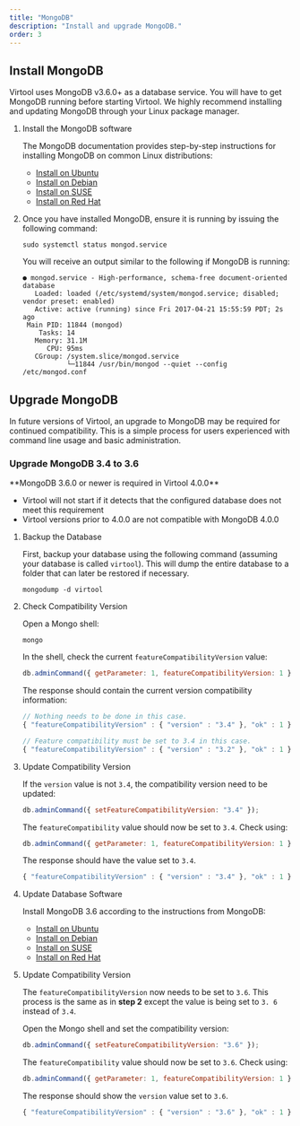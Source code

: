 ```yaml
---
title: "MongoDB"
description: "Install and upgrade MongoDB."
order: 3
---
```



## Install MongoDB

Virtool uses MongoDB v3.6.0+ as a database service. You will have to get MongoDB running before starting Virtool. We highly recommend installing and updating MongoDB through your Linux package manager.

1. Install the MongoDB software

    The MongoDB documentation provides step-by-step instructions for installing MongoDB on common Linux distributions:

    - [Install on Ubuntu](https://docs.mongodb.com/v3.6/tutorial/install-mongodb-on-ubuntu)
    - [Install on Debian](https://docs.mongodb.com/v3.6/manual/tutorial/install-mongodb-on-debian)
    - [Install on SUSE](https://docs.mongodb.com/v3.6/tutorial/install-mongodb-on-suse)
    - [Install on Red Hat](https://docs.mongodb.com/v3.6/tutorial/install-mongodb-on-red-hat)

2. Once you have installed MongoDB, ensure it is running by issuing the following command:

    ```shell
    sudo systemctl status mongod.service
    ```

    You will receive an output similar to the following if MongoDB is running:

    ```text
    ● mongod.service - High-performance, schema-free document-oriented database
       Loaded: loaded (/etc/systemd/system/mongod.service; disabled; vendor preset: enabled)
       Active: active (running) since Fri 2017-04-21 15:55:59 PDT; 2s ago
     Main PID: 11844 (mongod)
        Tasks: 14
       Memory: 31.1M
          CPU: 95ms
       CGroup: /system.slice/mongod.service
               └─11844 /usr/bin/mongod --quiet --config /etc/mongod.conf
    ```

## Upgrade MongoDB

In future versions of Virtool, an upgrade to MongoDB may be required for continued compatibility. This is a simple process for users experienced with command line usage and basic administration.

### Upgrade MongoDB 3.4 to 3.6

<Note color="red">
**MongoDB 3.6.0 or newer is required in Virtool 4.0.0**

-   Virtool will not start if it detects that the configured database does not meet this requirement
-   Virtool versions prior to 4.0.0 are not compatible with MongoDB 4.0.0

</Note>

1. Backup the Database

    First, backup your database using the following command (assuming your database is called `virtool`). This will dump the entire database to a folder that can later be restored if necessary.

    ```shell
    mongodump -d virtool
    ```

2. Check Compatibility Version

    Open a Mongo shell:

    ```shell
    mongo
    ```

    In the shell, check the current `featureCompatibilityVersion` value:

    ```js
    db.adminCommand({ getParameter: 1, featureCompatibilityVersion: 1 });
    ```

    The response should contain the current version compatibility information:

    ```js
    // Nothing needs to be done in this case.
    { "featureCompatibilityVersion" : { "version" : "3.4" }, "ok" : 1 }

    // Feature compatibility must be set to 3.4 in this case.
    { "featureCompatibilityVersion" : { "version" : "3.2" }, "ok" : 1 }
    ```

3. Update Compatibility Version

    If the `version` value is not `3.4`, the compatibility version need to be updated:

    ```js
    db.adminCommand({ setFeatureCompatibilityVersion: "3.4" });
    ```

    The `featureCompatibility` value should now be set to `3.4`. Check using:

    ```js
    db.adminCommand({ getParameter: 1, featureCompatibilityVersion: 1 });
    ```

    The response should have the value set to `3.4`.

    ```js
    { "featureCompatibilityVersion" : { "version" : "3.4" }, "ok" : 1 }
    ```

4. Update Database Software

    Install MongoDB 3.6 according to the instructions from MongoDB:

    - [Install on Ubuntu](https://docs.mongodb.com/v3.6/tutorial/install-mongodb-on-ubuntu)
    - [Install on Debian](https://docs.mongodb.com/v3.6/tutorial/install-mongodb-on-debian)
    - [Install on SUSE](https://docs.mongodb.com/v3.6/tutorial/install-mongodb-on-suse)
    - [Install on Red Hat](https://docs.mongodb.com/v3.6/tutorial/install-mongodb-on-red-hat)

5. Update Compatibility Version

    The `featureCompatibilityVersion` now needs to be set to `3.6`. This process is the same as in **step 2** except the value is being set to `3. 6` instead of `3.4`.

    Open the Mongo shell and set the compatibility version:

    ```js
    db.adminCommand({ setFeatureCompatibilityVersion: "3.6" });
    ```

    The `featureCompatibility` value should now be set to `3.6`. Check using:

    ```js
    db.adminCommand({ getParameter: 1, featureCompatibilityVersion: 1 });
    ```

    The response should show the `version` value set to `3.6`.

    ```js
    { "featureCompatibilityVersion" : { "version" : "3.6" }, "ok" : 1 }
    ```
